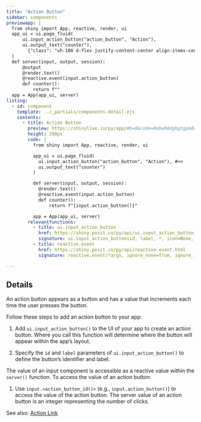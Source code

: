 ```yaml
---
title: "Action Button"
sidebar: components 
previewapp: |
  from shiny import App, reactive, render, ui
  app_ui = ui.page_fluid(
      ui.input_action_button("action_button", "Action"), 
      ui.output_text("counter"),
        {"class": "vh-100 d-flex justify-content-center align-items-center px-4"}
  )
  def server(input, output, session):
      @output
      @render.text()
      @reactive.event(input.action_button)
      def counter():
          return f""
  app = App(app_ui, server)
listing:
  - id: component
    template: ../_partials/components-detail.ejs
    contents:
      - title: Action Button
        preview: https://shinylive.io/py/app/#h=0&code=NobwRAdghgtgpmAXGKAHVA6VBPMAaMAYwHsIAXOcpMAMwCdiYACAZwAsBLCbJjmVYnTJMAgujxM6cKITIcAbnAlSIAEzh0JAVw4AdaOgD6OpgF4mOrFADmcQzQA2O1QAp9TDxY4YGAdzcQnkFeGCROMBAuAGza3lyoWmSGMnKkhgBGiWSkbiiyHGmZZNkQuvhMZSL5pGUAlLUS7sEelmFaEdGxGMSJCUkUAB5kuSRa5Bp1GFCqqoaEDlAsLLkw6QC0AAx1DU3NIGXziyxliBVg8mxrAIwbG0wAVloscjTYayTj5O+UFHRMUA4ONYIGsOBQYCxvuM-qgBmsAKxlAC+uyYtSmMzmCyWuUGZChvzqHn0tX06horA0ijoLniiQkPTIfQkLDgSwKEFqiCaAAEVOo6Bg8S5SYEmHzpPlFBg4IpyLSIH0ptUIBksqRRR5yUxRtCRdyxUEpGQtHRAjQyiA6WRlalVUUSiKUWB9GhUGZROgXG7jBwWVSNKL9PowEiALpAA
        height: 200px
        code: |
          from shiny import App, reactive, render, ui

          app_ui = ui.page_fluid(
            ui.input_action_button("action_button", "Action"), #<<
            ui.output_text("counter")
          )

          def server(input, output, session):
            @render.text()
            @reactive.event(input.action_button)
            def counter():
                return f"{input.action_button()}"

          app = App(app_ui, server)
        relevantfunctions:
          - title: ui.input_action_button
            href: https://shiny.posit.co/py/api/ui.input_action_button.html
            signature: ui.input_action_button(id, label, *, icon=None, width=None, **kwargs)
          - title: reactive.event
            href: https://shiny.posit.co/py/api/reactive.event.html
            signature: reactive.event(*args, ignore_none=True, ignore_init=False)

---
```


:::{#component}
:::

## Details

An action button appears as a button and has a value that increments each time the user presses the button. 

Follow these steps to add an action button to your app:

  1. Add `ui.input_action_button()` to the UI of your app to create an action button. Where you call this function will determine where the button will appear within the app's layout.
  
  2. Specify the `id` and `label` parameters of `ui.input_action_button()` to define the button's identifier and label. 
  
The value of an input component is accessible as a reactive value within the `server()` function. To access the value of an action button:

  1. Use `input.<action_button_id()>` (e.g., `input.action_button()`) to access the value of the action button. The server value of an action button is an integer representing the number of clicks.  
  
See also: [Action Link](action-link.qmd)
